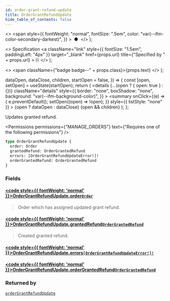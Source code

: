 ```yaml
---
id: order-grant-refund-update
title: OrderGrantRefundUpdate
hide_table_of_contents: false
---
```


  <>
    <span
      style={{
        fontWeight: "normal",
        fontSize: ".5em",
        color: "var(--ifm-color-secondary-darkest)",
      }}
    >
      &nbsp;●&nbsp;
    </span>
  </>
);

  <>
    Specification
    <a
      className="link"
      style={{ fontSize: "1.5em", paddingLeft: "4px" }}
      target="\_blank"
      href={props.url}
      title={"Specified by " + props.url}
    >
      ⎘
    </a>
  </>
);

  <>
    <span className={"badge badge--" + props.class}>{props.text}</span>
  </>
);


  dataOpen,
  dataClose,
  children,
  startOpen = false,
}) => {
  const [open, setOpen] = useState(startOpen);
  return (
    <details
      {...(open ? { open: true } : {})}
      className="details"
      style={{
        border: "none",
        boxShadow: "none",
        background: "var(--ifm-background-color)",
      }}
    >
      <summary
        onClick={(e) => {
          e.preventDefault();
          setOpen((open) => !open);
        }}
        style={{ listStyle: "none" }}
      >
        {open ? dataOpen : dataClose}
      </summary>
      {open && children}
    </details>
  );
};

Updates granted refund.

<Badge text="Added in Saleor 3.13" class="secondary margin-bottom--sm" />

<FeaturePreview />

<Permissions
  permissions={"MANAGE_ORDERS"}
  text={"Requires one of the following permissions"}
/>

```graphql
type OrderGrantRefundUpdate {
  order: Order
  grantedRefund: OrderGrantedRefund
  errors: [OrderGrantRefundUpdateError!]!
  orderGrantedRefund: OrderGrantedRefund
}
```

### Fields

#### [<code style={{ fontWeight: 'normal' }}>OrderGrantRefundUpdate.<b>order</b></code>](#)<Bullet />[`Order`](../../../api-reference/orders/objects/order) <Badge class="secondary" text="object"/>

> Order which has assigned updated grant refund.

#### [<code style={{ fontWeight: 'normal' }}>OrderGrantRefundUpdate.<b>grantedRefund</b></code>](#)<Bullet />[`OrderGrantedRefund`](../../../api-reference/orders/objects/order-granted-refund) <Badge class="secondary" text="object"/>

> Created granted refund.

#### [<code style={{ fontWeight: 'normal' }}>OrderGrantRefundUpdate.<b>errors</b></code>](#)<Bullet />[`[OrderGrantRefundUpdateError!]!`](../../../api-reference/orders/objects/order-grant-refund-update-error) <Badge class="secondary" text="non-null"/> <Badge class="secondary" text="object"/>

>

#### [<code style={{ fontWeight: 'normal' }}>OrderGrantRefundUpdate.<b>orderGrantedRefund</b></code>](#)<Bullet />[`OrderGrantedRefund`](../../../api-reference/orders/objects/order-granted-refund) <Badge class="secondary" text="object"/>

>

### Returned by

[`orderGrantRefundUpdate`](../../../api-reference/orders/mutations/order-grant-refund-update) <Badge class="secondary" text="mutation"/>


